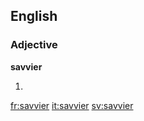 ==English==

===Adjective===
'''savvier'''

# {{comparative of|savvy}}

[[fr:savvier]]
[[it:savvier]]
[[sv:savvier]]